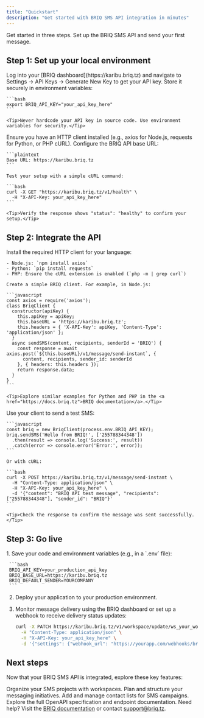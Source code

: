 ```yaml
---
title: "Quickstart"
description: "Get started with BRIQ SMS API integration in minutes"
---
```


Get started in three steps. Set up the BRIQ SMS API and send your first message.

## Step 1: Set up your local environment

<AccordionGroup>
  <Accordion icon="key" title="Obtain and store your API key">
    Log into your [BRIQ dashboard](https://karibu.briq.tz) and navigate to Settings → API Keys → Generate New Key to get your API key. Store it securely in environment variables:

    ```bash
    export BRIQ_API_KEY="your_api_key_here"
    ```

    <Tip>Never hardcode your API key in source code. Use environment variables for security.</Tip>
  </Accordion>

  <Accordion icon="rectangle-terminal" title="Set up your development environment">
    Ensure you have an HTTP client installed (e.g., axios for Node.js, requests for Python, or PHP cURL). Configure the BRIQ API base URL:

    ```plaintext
    Base URL: https://karibu.briq.tz
    ```

    Test your setup with a simple cURL command:

    ```bash
    curl -X GET "https://karibu.briq.tz/v1/health" \
      -H "X-API-Key: your_api_key_here"
    ```

    <Tip>Verify the response shows "status": "healthy" to confirm your setup.</Tip>
  </Accordion>
</AccordionGroup>

## Step 2: Integrate the API

<AccordionGroup>
  <Accordion icon="code" title="Choose your programming language">
    Install the required HTTP client for your language:

    - Node.js: `npm install axios`
    - Python: `pip install requests`
    - PHP: Ensure the cURL extension is enabled (`php -m | grep curl`)

    Create a simple BRIQ client. For example, in Node.js:

    ```javascript
    const axios = require('axios');
    class BriqClient {
      constructor(apiKey) {
        this.apiKey = apiKey;
        this.baseURL = 'https://karibu.briq.tz';
        this.headers = { 'X-API-Key': apiKey, 'Content-Type': 'application/json' };
      }
      async sendSMS(content, recipients, senderId = 'BRIQ') {
        const response = await axios.post(`${this.baseURL}/v1/message/send-instant`, {
          content, recipients, sender_id: senderId
        }, { headers: this.headers });
        return response.data;
      }
    }
    ```

    <Tip>Explore similar examples for Python and PHP in the <a href="https://docs.briq.tz">BRIQ documentation</a>.</Tip>
  </Accordion>

  <Accordion icon="message" title="Send a test message">
    Use your client to send a test SMS:

    ```javascript
    const briq = new BriqClient(process.env.BRIQ_API_KEY);
    briq.sendSMS('Hello from BRIQ!', ['255788344348'])
      .then(result => console.log('Success:', result))
      .catch(error => console.error('Error:', error));
    ```

    Or with cURL:

    ```bash
    curl -X POST https://karibu.briq.tz/v1/message/send-instant \
      -H "Content-Type: application/json" \
      -H "X-API-Key: your_api_key_here" \
      -d '{"content": "BRIQ API test message", "recipients": ["255788344348"], "sender_id": "BRIQ"}'
    ```

    <Tip>Check the response to confirm the message was sent successfully.</Tip>
  </Accordion>
</AccordionGroup>

## Step 3: Go live

<Accordion icon="rocket" title="Deploy and monitor your integration">
  1. Save your code and environment variables (e.g., in a `.env` file):

     ```bash
     BRIQ_API_KEY=your_production_api_key
     BRIQ_BASE_URL=https://karibu.briq.tz
     BRIQ_DEFAULT_SENDER=YOURCOMPANY
     ```

  2. Deploy your application to your production environment.
  3. Monitor message delivery using the BRIQ dashboard or set up a webhook to receive delivery status updates:

     ```bash
     curl -X PATCH https://karibu.briq.tz/v1/workspace/update/ws_your_workspace_id \
       -H "Content-Type: application/json" \
       -H "X-API-Key: your_api_key_here" \
       -d '{"settings": {"webhook_url": "https://yourapp.com/webhooks/briq"}}'
     ```
</Accordion>

## Next steps

Now that your BRIQ SMS API is integrated, explore these key features:

<CardGroup cols={2}>
  <Card title="Create Workspaces" icon="folder" href="/guides/workspaces">
    Organize your SMS projects with workspaces.
  </Card>
  <Card title="Set Up Campaigns" icon="bullhorn" href="/guides/campaigns">
    Plan and structure your messaging initiatives.
  </Card>
  <Card title="Import Recipients" icon="users" href="/guides/messaging">
    Add and manage contact lists for SMS campaigns.
  </Card>
  <Card title="API Reference" icon="code" href="/Karibu-Health/index">
    Explore the full OpenAPI specification and endpoint documentation.
  </Card>
</CardGroup>

<Note>
  Need help? Visit the <a href="https://docs.briq.tz">BRIQ documentation</a> or contact <a href="mailto:support@briq.tz">support@briq.tz</a>.
</Note>